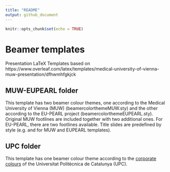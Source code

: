 ```yaml
---
title: "README"
output: github_document
---
```


```r
knitr::opts_chunk$set(echo = TRUE)
```

# Beamer templates 

Presentation LaTeX Templates based on 
https://www.overleaf.com/latex/templates/medical-university-of-vienna-muw-presentation/dfhwmhfgkjck


## MUW-EUPEARL folder

This template has two beamer colour themes, one according to the Medical University of Vienna (MUW) (beamercolorthemeMUW.sty) and the other according to the EU-PEARL  project (beamercolorthemeEUPEARL.sty). 
Original MUW footlines are included together with two additional ones. For EU-PEARL, there are two footlines available. Title slides are predefined by style (e.g. \titlepageWhite and \titlepageWhiteEUP for MUW and EUPEARL templates).


## UPC folder

This template has one beamer colour theme according to the [corporate colours](https://www.upc.edu/comunicacio/ca/identitat/principis-de-la-normativa-grafica) of the Universitat Politècnica de Catalunya (UPC). 
<!-- TO DO: add GRBIO logo, and change font -->


